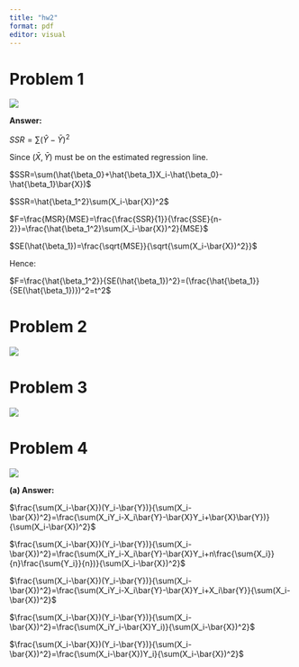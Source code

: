 ```yaml
---
title: "hw2"
format: pdf
editor: visual
---
```


# Problem 1

![](images/WeChat065c203038c7e29ee155cea4a3a9dfe8.png)

**Answer:**

$SSR=\sum(\hat{Y}-\bar{Y})^2$

Since $(\bar{X},\bar{Y})$ must be on the estimated regression line.

$SSR=\sum(\hat{\beta_0}+\hat{\beta_1}X_i-\hat{\beta_0}-\hat{\beta_1}\bar{X})$

$SSR=\hat{\beta_1^2}\sum(X_i-\bar{X})^2$

$F=\frac{MSR}{MSE}=\frac{\frac{SSR}{1}}{\frac{SSE}{n-2}}=\frac{\hat{\beta_1^2}\sum(X_i-\bar{X})^2}{MSE}$

$SE(\hat{\beta_1})=\frac{\sqrt{MSE}}{\sqrt{\sum(X_i-\bar{X})^2}}$

Hence:

$F=\frac{\hat{\beta_1^2}}{SE(\hat{\beta_1})^2}=(\frac{\hat{\beta_1}}{SE(\hat{\beta_1})})^2=t^2$

# Problem 2

![](images/WeChatcbdaa452ae5d71d7c3dbd5b3de1dbe83.png)

# Problem 3

![](images/WeChat3952ce67e4ef94d72d2391a272c0f795.png)

# Problem 4

![](images/WeChatb2e8b640c9aea08a816ff2005aacd55c.png)

**(a) Answer:**

$\frac{\sum(X_i-\bar{X})(Y_i-\bar{Y})}{\sum(X_i-\bar{X})^2}=\frac{\sum(X_iY_i-X_i\bar{Y}-\bar{X}Y_i+\bar{X}\bar{Y})}{\sum(X_i-\bar{X})^2}$

$\frac{\sum(X_i-\bar{X})(Y_i-\bar{Y})}{\sum(X_i-\bar{X})^2}=\frac{\sum(X_iY_i-X_i\bar{Y}-\bar{X}Y_i+n\frac{\sum{X_i}}{n}\frac{\sum{Y_i}}{n})}{\sum(X_i-\bar{X})^2}$

$\frac{\sum(X_i-\bar{X})(Y_i-\bar{Y})}{\sum(X_i-\bar{X})^2}=\frac{\sum(X_iY_i-X_i\bar{Y}-\bar{X}Y_i+X_i\bar{Y}}{\sum(X_i-\bar{X})^2}$

$\frac{\sum(X_i-\bar{X})(Y_i-\bar{Y})}{\sum(X_i-\bar{X})^2}=\frac{\sum(X_iY_i-\bar{X}Y_i)}{\sum(X_i-\bar{X})^2}$

$\frac{\sum(X_i-\bar{X})(Y_i-\bar{Y})}{\sum(X_i-\bar{X})^2}=\frac{\sum(X_i-\bar{X})Y_i}{\sum(X_i-\bar{X})^2}$
